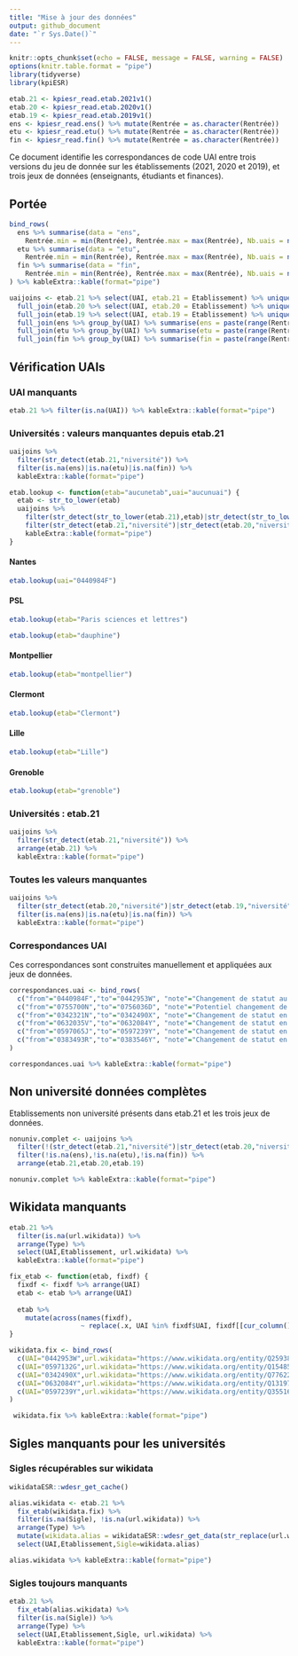 ```yaml
---
title: "Mise à jour des données"
output: github_document
date: "`r Sys.Date()`"
---
```


```r
knitr::opts_chunk$set(echo = FALSE, message = FALSE, warning = FALSE)
options(knitr.table.format = "pipe")
library(tidyverse)
library(kpiESR)
```

```r
etab.21 <- kpiesr_read.etab.2021v1() 
etab.20 <- kpiesr_read.etab.2020v1() 
etab.19 <- kpiesr_read.etab.2019v1()
ens <- kpiesr_read.ens() %>% mutate(Rentrée = as.character(Rentrée))
etu <- kpiesr_read.etu() %>% mutate(Rentrée = as.character(Rentrée))
fin <- kpiesr_read.fin() %>% mutate(Rentrée = as.character(Rentrée))
```

Ce document identifie les correspondances de code UAI entre trois versions
du jeu de donnée sur les établissements (2021, 2020 et 2019), et trois jeux de 
données (enseignants, étudiants et finances).

## Portée

```r
bind_rows(
  ens %>% summarise(data = "ens",
    Rentrée.min = min(Rentrée), Rentrée.max = max(Rentrée), Nb.uais = n_distinct(UAI)),
  etu %>% summarise(data = "etu",
    Rentrée.min = min(Rentrée), Rentrée.max = max(Rentrée), Nb.uais = n_distinct(UAI)),
  fin %>% summarise(data = "fin",
    Rentrée.min = min(Rentrée), Rentrée.max = max(Rentrée), Nb.uais = n_distinct(UAI))
) %>% kableExtra::kable(format="pipe")
```




```r
uaijoins <- etab.21 %>% select(UAI, etab.21 = Etablissement) %>% unique() %>%
  full_join(etab.20 %>% select(UAI, etab.20 = Etablissement) %>% unique() ) %>%
  full_join(etab.19 %>% select(UAI, etab.19 = Etablissement) %>% unique() ) %>%
  full_join(ens %>% group_by(UAI) %>% summarise(ens = paste(range(Rentrée), collapse = "-")) %>% unique() ) %>%
  full_join(etu %>% group_by(UAI) %>% summarise(etu = paste(range(Rentrée), collapse = "-")) %>% unique() ) %>%
  full_join(fin %>% group_by(UAI) %>% summarise(fin = paste(range(Rentrée), collapse = "-")) %>% unique() )
```

## Vérification UAIs

### UAI manquants 

```r
etab.21 %>% filter(is.na(UAI)) %>% kableExtra::kable(format="pipe")
```

### Universités : valeurs manquantes depuis etab.21

```r
uaijoins %>%
  filter(str_detect(etab.21,"niversité")) %>%
  filter(is.na(ens)|is.na(etu)|is.na(fin)) %>%
  kableExtra::kable(format="pipe")
```

```r
etab.lookup <- function(etab="aucunetab",uai="aucunuai") {
  etab <- str_to_lower(etab)
  uaijoins %>%
    filter(str_detect(str_to_lower(etab.21),etab)|str_detect(str_to_lower(etab.20),etab)|str_detect(str_to_lower(etab.19),etab)|UAI==uai) %>%
    filter(str_detect(etab.21,"niversité")|str_detect(etab.20,"niversité")|str_detect(etab.19,"niversité")) %>%
    kableExtra::kable(format="pipe")
}
```

#### Nantes

```r
etab.lookup(uai="0440984F")
```

#### PSL 

```r
etab.lookup(etab="Paris sciences et lettres")
```

```r
etab.lookup(etab="dauphine")
```

#### Montpellier

```r
etab.lookup(etab="montpellier")
```

#### Clermont

```r
etab.lookup(etab="Clermont")
```

#### Lille

```r
etab.lookup(etab="Lille")
```

#### Grenoble

```r
etab.lookup(etab="grenoble")
```

### Universités : etab.21

```r
uaijoins %>%
  filter(str_detect(etab.21,"niversité")) %>%
  arrange(etab.21) %>%
  kableExtra::kable(format="pipe")
```


### Toutes les valeurs manquantes 

```r
uaijoins %>%
  filter(str_detect(etab.20,"niversité")|str_detect(etab.19,"niversité")) %>%
  filter(is.na(ens)|is.na(etu)|is.na(fin)) %>%
  kableExtra::kable(format="pipe")
```

### Correspondances UAI

Ces correspondances sont construites manuellement et appliquées aux jeux de données.

```r
correspondances.uai <- bind_rows(
  c("from"="0440984F","to"="0442953W", "note"="Changement de statut au 1er janvier 2022"),
  c("from"="0755700N","to"="0756036D", "note"="Potentiel changement de périmètre en 2019"),
  c("from"="0342321N","to"="0342490X", "note"="Changement de statut en 2021"),
  c("from"="0632035V","to"="0632084Y", "note"="Changement de statut en 2020"),
  c("from"="0597065J","to"="0597239Y", "note"="Changement de statut en 2020 et possibles changements de périmètre avant"),
  c("from"="0383493R","to"="0383546Y", "note"="Changement de statut en 2019 et possibles changements de périmètre avant")
)

correspondances.uai %>% kableExtra::kable(format="pipe")
```



## Non université données complètes

Etablissements non université présents dans etab.21 et les trois jeux de données.

```r
nonuniv.complet <- uaijoins %>%
  filter(!(str_detect(etab.21,"niversité")|str_detect(etab.20,"niversité")|str_detect(etab.19,"niversité"))) %>%
  filter(!is.na(ens),!is.na(etu),!is.na(fin)) %>%
  arrange(etab.21,etab.20,etab.19) 

nonuniv.complet %>% kableExtra::kable(format="pipe")
```

## Wikidata manquants 

```r
etab.21 %>%
  filter(is.na(url.wikidata)) %>%
  arrange(Type) %>% 
  select(UAI,Etablissement, url.wikidata) %>% 
  kableExtra::kable(format="pipe")
```

```r
fix_etab <- function(etab, fixdf) {
  fixdf <- fixdf %>% arrange(UAI)
  etab <- etab %>% arrange(UAI)
  
  etab %>% 
    mutate(across(names(fixdf),
                  ~ replace(.x, UAI %in% fixdf$UAI, fixdf[[cur_column()]])))
}
```

```r
wikidata.fix <- bind_rows(
  c(UAI="0442953W",url.wikidata="https://www.wikidata.org/entity/Q259388"),  
  c(UAI="0597132G",url.wikidata="https://www.wikidata.org/entity/Q1548539"),
  c(UAI="0342490X",url.wikidata="https://www.wikidata.org/entity/Q776223"),
  c(UAI="0632084Y",url.wikidata="https://www.wikidata.org/entity/Q1319786"),
  c(UAI="0597239Y",url.wikidata="https://www.wikidata.org/entity/Q3551621")
)

 wikidata.fix %>% kableExtra::kable(format="pipe")
```

## Sigles manquants pour les universités 

### Sigles récupérables sur wikidata

```r
wikidataESR::wdesr_get_cache()

alias.wikidata <- etab.21 %>%
  fix_etab(wikidata.fix) %>%
  filter(is.na(Sigle), !is.na(url.wikidata)) %>%
  arrange(Type) %>% 
  mutate(wikidata.alias = wikidataESR::wdesr_get_data(str_replace(url.wikidata,"https://www.wikidata.org/entity/",""))$alias) %>%
  select(UAI,Etablissement,Sigle=wikidata.alias) 
```

```r
alias.wikidata %>% kableExtra::kable(format="pipe")
```

### Sigles toujours manquants

```r
etab.21 %>%
  fix_etab(alias.wikidata) %>%
  filter(is.na(Sigle)) %>%
  arrange(Type) %>% 
  select(UAI,Etablissement,Sigle, url.wikidata) %>% 
  kableExtra::kable(format="pipe")
```






